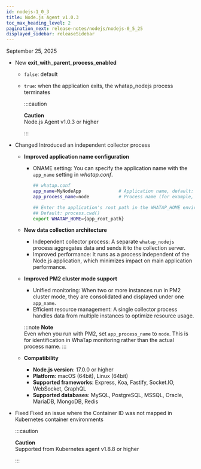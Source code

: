 ```yaml
---
id: nodejs-1_0_3
title: Node.js Agent v1.0.3
toc_max_heading_level: 2
pagination_next: release-notes/nodejs/nodejs-0_5_25
displayed_sidebar: releaseSidebar
---
```


September 25, 2025

- <Status priority='1'>New</Status> **exit_with_parent_process_enabled**
    - `false`: default
    - `true`: when the application exits, the whatap_nodejs process terminates

        :::caution

        **Caution**  
        Node.js Agent v1.0.3 or higher

        :::

- <Status priority='1'>Changed</Status> Introduced an independent collector process

    - **Improved application name configuration**

        - ONAME setting: You can specify the application name with the `app_name` setting in *whatap.conf*.

            ```bash
            ## whatap.conf
            app_name=MyNodeApp              # Application name, default: NODE
            app_process_name=node           # Process name (for example, node)

            ## Enter the application's root path in the WHATAP_HOME environment variable.
            ## Default: process.cwd()
            export WHATAP_HOME={app_root_path}
            ```

    - **New data collection architecture**

        - Independent collector process: A separate `whatap_nodejs` process aggregates data and sends it to the collection server.
        - Improved performance: It runs as a process independent of the Node.js application, which minimizes impact on main application performance.

    - **Improved PM2 cluster mode support**

        - Unified monitoring: When two or more instances run in PM2 cluster mode, they are consolidated and displayed under one `app_name`.
        - Efficient resource management: A single collector process handles data from multiple instances to optimize resource usage.

        :::note
        **Note**  
        Even when you run with PM2, set `app_process_name` to `node`. This is for identification in WhaTap monitoring rather than the actual process name.
        :::

    - **Compatibility**
        - **Node.js version**: 17.0.0 or higher
        - **Platform**: macOS (64bit), Linux (64bit)
        - **Supported frameworks**: Express, Koa, Fastify, Socket.IO, WebSocket, GraphQL
        - **Supported databases**: MySQL, PostgreSQL, MSSQL, Oracle, MariaDB, MongoDB, Redis

- <Status priority='0'>Fixed</Status> Fixed an issue where the Container ID was not mapped in Kubernetes container environments

    :::caution

    **Caution**  
    Supported from Kubernetes agent v1.8.8 or higher

    :::



<DownloadNode2 ver="1.0.3" />
